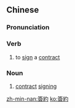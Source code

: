 {{also|签约}}
==Chinese==
{{zh-forms|s=签约}}

===Pronunciation===
{{zh-pron
|m=qiānyuē
|cat=v,n
}}

===Verb===
{{zh-verb}}

# to [[sign]] a [[contract]]

===Noun===
{{zh-noun}}

# [[contract]] [[sign]]ing
#: {{zh-x|簽約 儀式|'''signing''' ceremony}}

[[zh-min-nan:簽約]]
[[ko:簽約]]